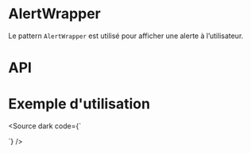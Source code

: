 

<Meta of={AlertSories} />

# AlertWrapper

Le pattern `AlertWrapper` est utilisé pour afficher une alerte à l’utilisateur.

<Canvas of={AlertSories.Tonal}  />

# API

<Controls of={AlertSories.Tonal} />

# Exemple d'utilisation

<Source dark code={`
<template>
  <div class="d-flex flex-wrap align-center justify-center">
    <Alert v-model="showAlert" type="warning" variant="tonal" :closable="true">
      <template #default>This is a warning alert</template>
    </Alert>

    <VBtn v-if="!showAlert" color="primary" @click="showAlert = true" class="ma-6">Réinitialiser</VBtn>
  </div>
</template>

<script setup lang="ts">

const showAlert = ref(true);
</script>
`} />
